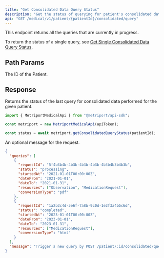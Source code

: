 ```yaml
---
title: "Get Consolidated Data Query Status"
description: "Get the status of querying for patient's consolidated data."
api: "GET /medical/v1/patient/{patientId}/consolidated/query"
---
```


This endpoint returns all the queries that are currently in progress. 

To return the status of a single query, see
[Get Single Consolidated Data Query Status](/medical-api/api-reference/fhir/consolidated-data-query-get-single). 

## Path Params

<ParamField path="patientId" type="string" required>
  The ID of the Patient.
</ParamField>

## Response

Returns the status of the last query for consolidated data performed for the given patient.

<ResponseExample>

```javascript Metriport SDK
import { MetriportMedicalApi } from "@metriport/api-sdk";

const metriport = new MetriportMedicalApi(apiToken);

const status = await metriport.getConsolidatedQueryStatus(patientId);
```

</ResponseExample>

<ResponseField name="queries" type="ConsolidatedQuery[]" required>
  <Expandable title="ConsolidatedQuery properties">
    <Snippet file="consolidated-query.mdx" />
  </Expandable>
</ResponseField>

<ResponseField name="message" type="string">
  An optional message for the request.
</ResponseField>

```json
{
  "queries": [
    {
      "requestId": "5f4b3b4b-4b3b-4b3b-4b3b-4b3b4b3b4b3b",
      "status": "processing",
      "startedAt": "2021-01-01T00:00:00Z",
      "dateFrom": "2021-01-01",
      "dateTo": "2021-01-31",
      "resources": ["Observation", "MedicationRequest"],
      "conversionType": "pdf"
    },
    {
      "requestId": "1a2b3c4d-5e6f-7a8b-9c0d-1e2f3a4b5c6d",
      "status": "completed",
      "startedAt": "2023-01-01T00:00:00Z",
      "dateFrom": "2023-01-01",
      "dateTo": "2023-01-31",
      "resources": ["MedicationRequest"],
      "conversionType": "html"
    }
  ],
  "message": "Trigger a new query by POST /patient/:id/consolidated/query; data will be sent through Webhook"
}
```
